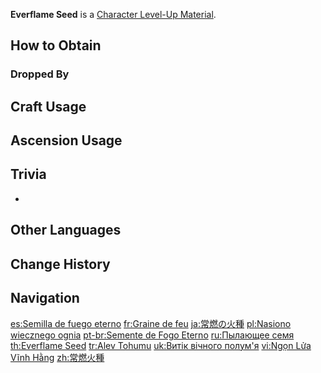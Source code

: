 {{About|the Character Development Item|the [[Natlan]] exploration mechanic|Everflame Seed (Natlan)}}
{{Item Infobox
|title       = Ever&shy;flame Seed
|id          = 113011
|image       = Item Everflame Seed.png
|type        = Character Level-Up Materials
|group       = Normal Boss Drops
|invCategory = Character Development Items
|quality     = 4
|description = A seed that fuels the unending flames of the Pyro Regisvine. It emits Pyro energy as if it will burn all that has ever sprouted from the ground.<br>Endless desires flow among turbulent energy deep within the earth. What desire could steadily hold such fire to the plants and long so eagerly to bathe everything in unquenchable flames?
|source1     = Dropped by Lv.30+ [[Pyro Regisvine]]s
}}
'''Everflame Seed''' is a [[Character Level-Up Material]].

==How to Obtain==
===Dropped By===
{{Dropped By|level=30}}

==Craft Usage==
{{Craft Usage}}

==Ascension Usage==
{{Ascension Usage}}

==Trivia==
* {{Mail Attachments by Category List}}

==Other Languages==
{{Other Languages
|en      = Everflame Seed
|zhs     = 常燃火种
|zhs_rm  = Cháng Rán Huǒzhòng
|zht     = 常燃火種
|zht_rm  = Cháng Rán Huǒzhòng
|zh_tl   = Ever-Burning Fire Seed
|ja      = 常燃の火種
|ja_rm   = Jounen no Hitane{{Assumed}}
|ja_tl   = Everburning Flameseed
|ko      = 꺼지지 않는 불씨
|ko_tl   = Everflame Seed
|es      = Semilla de fuego eterno
|es_tl   = Seed of Eternal Fire
|fr      = Graine de feu
|fr_tl   = Fire Seed
|ru      = Пылающее семя
|ru_tl   = Ignescent Seed
|th      = Everflame Seed
|vi      = Ngọn Lửa Vĩnh Hằng
|vi_tl   = 
|de      = Fluxfeuersamen
|de_tl   = Flux Fire Seed
|id      = Everflame Seed
|pt      = Semente de Fogo Eterno
|pt_tl   = Eternal Fire Seed
|tr      = Alev Tohumu
|tr_tl   = Flame Seed
|it      = Seme del fuoco eterno
|it_tl   = 
}}

==Change History==
{{Change History|1.0}}

==Navigation==
{{Development Item Navbox|Character Level-Up Materials}}

[[es:Semilla de fuego eterno]]
[[fr:Graine de feu]]
[[ja:常燃の火種]]
[[pl:Nasiono wiecznego ognia]]
[[pt-br:Semente de Fogo Eterno]]
[[ru:Пылающее семя]]
[[th:Everflame Seed]]
[[tr:Alev Tohumu]]
[[uk:Витік вічного полум'я]]
[[vi:Ngọn Lửa Vĩnh Hằng]]
[[zh:常燃火種]]